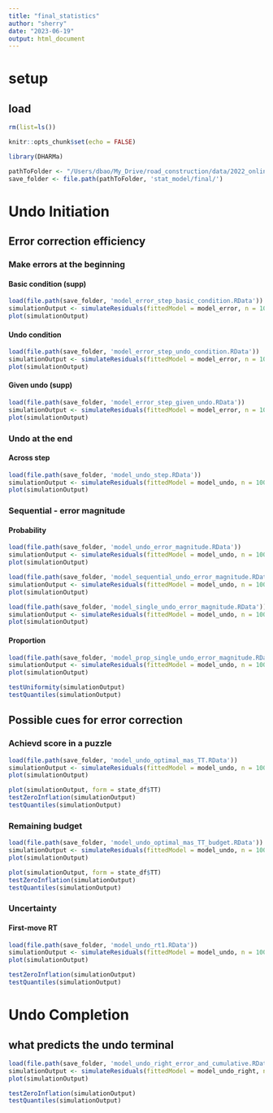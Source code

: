 ```yaml
---
title: "final_statistics"
author: "sherry"
date: "2023-06-19"
output: html_document
---
```

# setup
## load
```r
rm(list=ls())

knitr::opts_chunk$set(echo = FALSE)

library(DHARMa)

pathToFolder <- "/Users/dbao/My_Drive/road_construction/data/2022_online/"
save_folder <- file.path(pathToFolder, 'stat_model/final/')
```
# Undo Initiation
## Error correction efficiency
### Make errors at the beginning
#### Basic condition (supp)
```r
load(file.path(save_folder, 'model_error_step_basic_condition.RData'))
simulationOutput <- simulateResiduals(fittedModel = model_error, n = 1000, plot = F)
plot(simulationOutput)
```
#### Undo condition
```r
load(file.path(save_folder, 'model_error_step_undo_condition.RData'))
simulationOutput <- simulateResiduals(fittedModel = model_error, n = 1000, plot = F)
plot(simulationOutput)
```
#### Given undo (supp)
```r
load(file.path(save_folder, 'model_error_step_given_undo.RData'))
simulationOutput <- simulateResiduals(fittedModel = model_error, n = 1000, plot = F)
plot(simulationOutput)
```
### Undo at the end
#### Across step
```r
load(file.path(save_folder, 'model_undo_step.RData'))
simulationOutput <- simulateResiduals(fittedModel = model_undo, n = 1000, plot = F)
plot(simulationOutput)
```
### Sequential - error magnitude
#### Probability
```r
load(file.path(save_folder, 'model_undo_error_magnitude.RData'))
simulationOutput <- simulateResiduals(fittedModel = model_undo, n = 1000, plot = F)
plot(simulationOutput)
```

```r
load(file.path(save_folder, 'model_sequential_undo_error_magnitude.RData'))
simulationOutput <- simulateResiduals(fittedModel = model_undo, n = 1000, plot = F)
plot(simulationOutput)
```
```r
load(file.path(save_folder, 'model_single_undo_error_magnitude.RData'))
simulationOutput <- simulateResiduals(fittedModel = model_undo, n = 1000, plot = F)
plot(simulationOutput)
```
#### Proportion
```r
load(file.path(save_folder, 'model_prop_single_undo_error_magnitude.RData'))
simulationOutput <- simulateResiduals(fittedModel = model_undo, n = 1000, plot = F, re.form = NULL) # 
plot(simulationOutput)

testUniformity(simulationOutput) 
testQuantiles(simulationOutput)
```
## Possible cues for error correction
### Achievd score in a puzzle
```r
load(file.path(save_folder, 'model_undo_optimal_mas_TT.RData'))
simulationOutput <- simulateResiduals(fittedModel = model_undo, n = 1000, plot = F, re.form = NULL)
plot(simulationOutput)

plot(simulationOutput, form = state_df$TT)
testZeroInflation(simulationOutput)
testQuantiles(simulationOutput)
```
### Remaining budget
```r
load(file.path(save_folder, 'model_undo_optimal_mas_TT_budget.RData'))
simulationOutput <- simulateResiduals(fittedModel = model_undo, n = 1000, plot = F, re.form = NULL) #, re.form = NULL
plot(simulationOutput)

plot(simulationOutput, form = state_df$TT)
testZeroInflation(simulationOutput)
testQuantiles(simulationOutput)
```
### Uncertainty
#### First-move RT
```r
load(file.path(save_folder, 'model_undo_rt1.RData'))
simulationOutput <- simulateResiduals(fittedModel = model_undo, n = 1000, plot = F) #, re.form = NULL
plot(simulationOutput)

testZeroInflation(simulationOutput)
testQuantiles(simulationOutput)
```

# Undo Completion
## what predicts the undo terminal
```r
load(file.path(save_folder, 'model_undo_right_error_and_cumulative.RData'))
simulationOutput <- simulateResiduals(fittedModel = model_undo_right, n = 2000, plot = F) #, re.form = NULL
plot(simulationOutput)

testZeroInflation(simulationOutput)
testQuantiles(simulationOutput)
```

